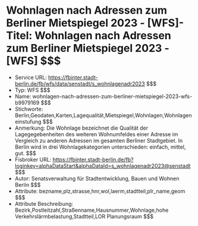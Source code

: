 # Wohnlagen nach Adressen zum Berliner Mietspiegel 2023 - [WFS]- Titel: Wohnlagen nach Adressen zum Berliner Mietspiegel 2023 - [WFS] $$$
- Service URL: https://fbinter.stadt-berlin.de/fb/wfs/data/senstadt/s_wohnlagenadr2023 $$$
- Typ: WFS $$$
- Name: wohnlagen-nach-adressen-zum-berliner-mietspiegel-2023-wfs-b9979169 $$$
- Stichworte: Berlin,Geodaten,Karten,Lagequalität,Mietspiegel,Wohnlagen,Wohnlageneinstufung $$$
- Anmerkung: Die Wohnlage bezeichnet die Qualität der Lagegegebenheiten des weiteren Wohnumfeldes einer Adresse im Vergleich zu anderen Adressen im gesamten Berliner Stadtgebiet.
In Berlin wird in drei Wohnlagekategorien unterschieden: einfach, mittel, gut. $$$
- Fisbroker URL: https://fbinter.stadt-berlin.de/fb?loginkey=alphaDataStart&alphaDataId=s_wohnlagenadr2023@senstadt $$$
- Autor: Senatsverwaltung für Stadtentwicklung, Bauen und Wohnen Berlin $$$
- Attribute: bezname,plz,strasse,hnr,wol,laerm,stadtteil,plr_name,geom $$$
- Attribute Beschreibung: Bezirk,Postleitzahl,Straßenname,Hausnummer,Wohnlage,hohe Verkehrslärmbelastung,Stadtteil,LOR Planungsraum $$$
